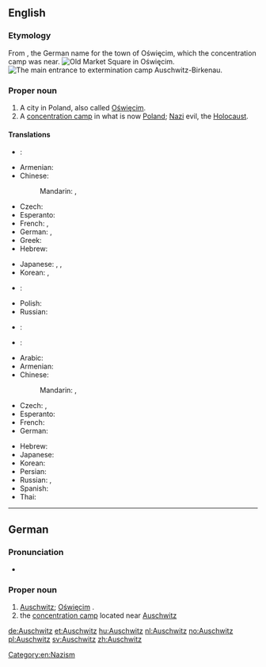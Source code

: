 ==English==
{{wikipedia}}

===Etymology===
From {{etyl|de}} {{term|Auschwitz|lang=de}}, the German name for the town of Oświęcim, which the concentration camp was near.
[[File:Oswiecim-rynek.jpg|thumb|Old Market Square in [[:w:Oświęcim|Oświęcim]].]]
[[File:Birkenau gate.JPG|thumb|The main entrance to [[:w:Auschwitz concentration camp|extermination camp Auschwitz-Birkenau]].]]

===Proper noun===
{{en-proper noun}}

# A city in Poland, also called [[Oświęcim]].
# A [[concentration camp]] in what is now [[Poland]]; {{non-gloss definition|used metonymically for}} [[Nazi]] evil, the [[Holocaust]].

====Translations====
{{trans-top|city in Poland}}
* {{ttbc|ar}}: {{t-|ar|أوشفيتز|m|tr='aushfitz}}
* Armenian: {{t|hy|Օսվենցիմ|tr=Ōsvencʿim|sc=Armn}}
* Chinese:
*: Mandarin: {{t|cmn|奧斯威辛|sc=Hani}}, {{t|cmn|奥斯威辛|tr=Àosīwēixīn|sc=Hani}}
* Czech: {{t+|cs|Osvětim|m}}
* Esperanto: {{t-|eo|Osviecimo}}
* French: {{t-|fr|Auschwitz|m}}, {{t-|fr|Oświęcim|m}}
* German: {{t+|de|Auschwitz|n}}, {{t+|de|Oświęcim|n}}
* Greek: {{t-|el|Οσβιέτσιμ|n|tr=Osviétsim|sc=Grek}}
* Hebrew: {{t-|he|אושוויינצ׳ים|f}}
{{trans-mid}}
* Japanese: {{t-|ja|アウシュヴィッツ|tr=Aushuvittsu}},  {{t-|ja|アウシュビッツ|tr=Aushubittsu}}, {{t-|ja|オシフィエンチム|tr=Oshifienchimu}}
* Korean: {{t-|ko|아우슈비츠|tr=Ausyubicheu|sc=Hang}}, {{t-|ko|오시비엥침|tr=Osibiengchim|sc=Hang}}
* {{ttbc|fa}}: {{t-|fa|آشویتس}}
* Polish: {{t+|pl|Oświęcim|m}}
* Russian: {{t-|ru|Освенцим|m|tr=Osvéncim}}
* {{ttbc|es}}: {{t-|es|Auschwitz|m}}
* {{ttbc|th}}: {{t-|th|เอาสชวิทซ์|tr=ao-swí}}
{{trans-bottom}}

{{trans-top|concentration camp}}
* Arabic: {{t-|ar|أوشفيتز|m|tr='aushfitz|sc=Arab}}
* Armenian: {{t|hy|Օսվենցիմ|tr=Ōsvencʿim|sc=Armn}}
* Chinese:
*: Mandarin: {{t|cmn|奧斯威辛|sc=Hani}}, {{t|cmn|奥斯威辛|tr=Àosīwēixīn|sc=Hani}}
* Czech: {{t-|cs|Auschwitz|m}}, {{t+|cs|Osvětim|m}}
* Esperanto: {{t-|eo|Aŭŝvico}}
* French: {{t-|fr|Auschwitz|m}}
* German: {{t+|de|Auschwitz|n}}
{{trans-mid}}
* Hebrew: {{t-|he|אושוויץ|m}}
* Japanese: {{t-|ja|アウシュヴィッツ|tr=Aushuvittsu}}
* Korean: {{t-|ko|아우슈비츠|tr=Ausyubicheu|sc=Hang}}
* Persian: {{t-|fa|آشویتس}}
* Russian: {{t-|ru|Освенцим|m|tr=Osvéncim}}, {{t-|ru|Аушвиц|m|tr=Áušvic}}
* Spanish: {{t-|es|Auschwitz|m}}
* Thai: {{t-|th|เอาสชวิทซ์|tr=ao-swí}}
{{trans-bottom}}

[[Category:en:Nazism]]

----

==German==

===Pronunciation===
* {{IPA|/ˈʔaʊ̯ʃvɪts/|lang=de}}

===Proper noun===
{{head|de|proper noun}}

# [[#English|Auschwitz]]; [[Oświęcim]] {{gloss|place}}.
# the [[concentration camp]] located near [[#English|Auschwitz]]

[[de:Auschwitz]]
[[et:Auschwitz]]
[[hu:Auschwitz]]
[[nl:Auschwitz]]
[[no:Auschwitz]]
[[pl:Auschwitz]]
[[sv:Auschwitz]]
[[zh:Auschwitz]]
